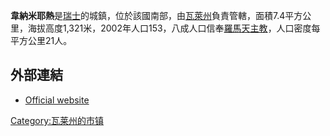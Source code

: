'''韋納米耶熱'''是[[瑞士|瑞士]]的城鎮，位於該國南部，由[[瓦萊州|瓦萊州]]負責管轄，面積7.4平方公里，海拔高度1,321米，2002年人口153，八成人口信奉[[羅馬天主教|羅馬天主教]]，人口密度每平方公里21人。

==外部連結==
* [https://web.archive.org/web/20061004015342/http://vernamiege.ch/ Official website] {{fr icon}}

{{Switzerland-geo-stub}}
[[Category:瓦莱州的市镇|Category:瓦莱州的市镇]]